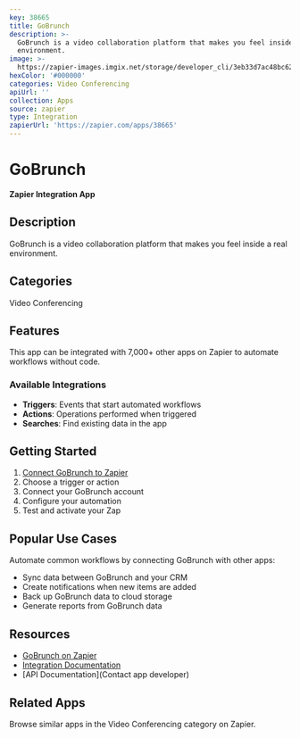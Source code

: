 ```yaml
---
key: 38665
title: GoBrunch
description: >-
  GoBrunch is a video collaboration platform that makes you feel inside a real
  environment.
image: >-
  https://zapier-images.imgix.net/storage/developer_cli/3eb33d7ac48bc629a2815f11d31b74df.png?auto=format%2Ccompress&ixlib=python-3.0.0&q=50
hexColor: '#000000'
categories: Video Conferencing
apiUrl: ''
collection: Apps
source: zapier
type: Integration
zapierUrl: 'https://zapier.com/apps/38665'
---
```

# GoBrunch

**Zapier Integration App**

## Description

GoBrunch is a video collaboration platform that makes you feel inside a real environment.

## Categories

Video Conferencing

## Features

This app can be integrated with 7,000+ other apps on Zapier to automate workflows without code.

### Available Integrations

- **Triggers**: Events that start automated workflows
- **Actions**: Operations performed when triggered
- **Searches**: Find existing data in the app

## Getting Started

1. [Connect GoBrunch to Zapier](https://zapier.com/apps/38665)
2. Choose a trigger or action
3. Connect your GoBrunch account
4. Configure your automation
5. Test and activate your Zap

## Popular Use Cases

Automate common workflows by connecting GoBrunch with other apps:

- Sync data between GoBrunch and your CRM
- Create notifications when new items are added
- Back up GoBrunch data to cloud storage
- Generate reports from GoBrunch data

## Resources

- [GoBrunch on Zapier](https://zapier.com/apps/38665)
- [Integration Documentation](https://zapier.com/apps/38665/integrations)
- [API Documentation](Contact app developer)

## Related Apps

Browse similar apps in the Video Conferencing category on Zapier.
